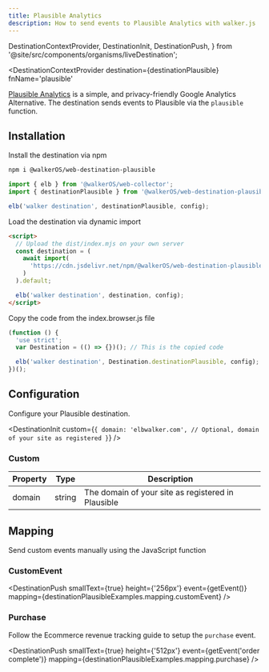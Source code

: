 ```yaml
---
title: Plausible Analytics
description: How to send events to Plausible Analytics with walker.js
---
```


  DestinationContextProvider,
  DestinationInit,
  DestinationPush,
} from '@site/src/components/organisms/liveDestination';

<DestinationContextProvider
  destination={destinationPlausible}
  fnName='plausible'
>

<PackageLink
  browser="@walkerOS/web-destination-plausible"
  es5="@walkerOS/web-destination-plausible"
  github="packages/web/destinations/plausible"
  npm="@walkerOS/web-destination-plausible"
/>

[Plausible Analytics](https://plausible.io/) is a simple, and privacy-friendly
Google Analytics Alternative. The destination sends events to Plausible via
the&nbsp;<Link to="https://plausible.io/docs/custom-event-goals#trigger-custom-events-manually-with-a-javascript-function">`plausible`
function</Link>.

## Installation

<Tabs>
  <TabItem value="ts" label="TypeScript" default>
Install the destination via npm

```bash
npm i @walkerOS/web-destination-plausible
```

```js
import { elb } from '@walkerOS/web-collector';
import { destinationPlausible } from '@walkerOS/web-destination-plausible';

elb('walker destination', destinationPlausible, config);
```

  </TabItem>
  <TabItem value="script" label="Script">

Load the destination via dynamic import

```html
<script>
  // Upload the dist/index.mjs on your own server
  const destination = (
    await import(
      'https://cdn.jsdelivr.net/npm/@walkerOS/web-destination-plausible/dist/index.mjs'
    )
  ).default;

  elb('walker destination', destination, config);
</script>
```

  </TabItem>
  <TabItem value="code" label="Code">
Copy the code from the&nbsp;<Link to="https://cdn.jsdelivr.net/npm/@walkerOS/web-destination-plausible@latest/dist/index.browser.js">index.browser.js</Link> file

```js
(function () {
  'use strict';
  var Destination = (() => {})(); // This is the copied code

  elb('walker destination', Destination.destinationPlausible, config);
})();
```

  </TabItem>
</Tabs>

## Configuration

Configure your Plausible destination.

<DestinationInit
  custom={`{
    domain: 'elbwalker.com', // Optional, domain of your site as registered
  }`}
/>

### Custom

| Property | Type   | Description                                        |
| -------- | ------ | -------------------------------------------------- |
| domain   | string | The domain of your site as registered in Plausible |

## Mapping

Send&nbsp;<Link to="https://plausible.io/docs/custom-event-goals#trigger-custom-events-manually-with-a-javascript-function">custom
events</Link> manually using the JavaScript function

### CustomEvent

<DestinationPush
  smallText={true}
  height={'256px'}
  event={getEvent()}
  mapping={destinationPlausibleExamples.mapping.customEvent}
/>

### Purchase

Follow
the&nbsp;<Link to="https://plausible.io/docs/ecommerce-revenue-tracking">Ecommerce
revenue tracking</Link> guide to setup the `purchase` event.

<DestinationPush
  smallText={true}
  height={'512px'}
  event={getEvent('order complete')}
  mapping={destinationPlausibleExamples.mapping.purchase}
/>

</DestinationContextProvider>
